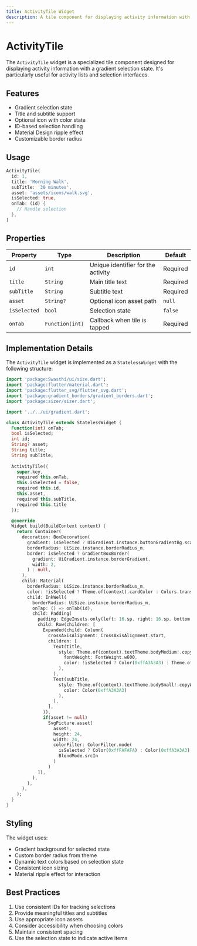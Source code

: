 ```yaml
---
title: ActivityTile Widget
description: A tile component for displaying activity information with gradient selection state
---
```



# ActivityTile

The `ActivityTile` widget is a specialized tile component designed for displaying activity information with a gradient selection state. It's particularly useful for activity lists and selection interfaces.

## Features

- Gradient selection state
- Title and subtitle support
- Optional icon with color state
- ID-based selection handling
- Material Design ripple effect
- Customizable border radius

## Usage

```dart
ActivityTile(
  id: 1,
  title: 'Morning Walk',
  subTitle: '30 minutes',
  asset: 'assets/icons/walk.svg',
  isSelected: true,
  onTab: (id) {
    // Handle selection
  },
)
```

## Properties

| Property | Type | Description | Default |
|----------|------|-------------|---------|
| `id` | `int` | Unique identifier for the activity | Required |
| `title` | `String` | Main title text | Required |
| `subTitle` | `String` | Subtitle text | Required |
| `asset` | `String?` | Optional icon asset path | `null` |
| `isSelected` | `bool` | Selection state | `false` |
| `onTab` | `Function(int)` | Callback when tile is tapped | Required |

## Implementation Details

The `ActivityTile` widget is implemented as a `StatelessWidget` with the following structure:

```dart
import 'package:Swasthi/ui/size.dart';
import 'package:flutter/material.dart';
import 'package:flutter_svg/flutter_svg.dart';
import 'package:gradient_borders/gradient_borders.dart';
import 'package:sizer/sizer.dart';

import '../../ui/gradient.dart';

class ActivityTile extends StatelessWidget {
  Function(int) onTab;
  bool isSelected;
  int id;
  String? asset;
  String title;
  String subTitle;
  
  ActivityTile({
    super.key, 
    required this.onTab, 
    this.isSelected = false, 
    required this.id, 
    this.asset, 
    required this.subTitle, 
    required this.title 
  });

  @override
  Widget build(BuildContext context) {
    return Container(
      decoration: BoxDecoration(
        gradient: isSelected ? UiGradient.instance.buttonGradientBg.scale(0.4) : null,
        borderRadius: UiSize.instance.borderRadius_m,
        border: isSelected ? GradientBoxBorder(
          gradient: UiGradient.instance.borderGradient,
          width: 2,
        ) : null,
      ),
      child: Material(
        borderRadius: UiSize.instance.borderRadius_m,
        color: !isSelected ? Theme.of(context).cardColor : Colors.transparent,
        child: InkWell(
          borderRadius: UiSize.instance.borderRadius_m,
          onTap: () => onTab(id),
          child: Padding(
            padding: EdgeInsets.only(left: 16.sp, right: 16.sp, bottom: 7.sp, top: 7.sp),
            child: Row(children: [
              Expanded(child: Column(
                crossAxisAlignment: CrossAxisAlignment.start,
                children: [
                  Text(title,
                    style: Theme.of(context).textTheme.bodyMedium!.copyWith(
                      fontWeight: FontWeight.w600,
                      color: !isSelected ? Color(0xffA3A3A3) : Theme.of(context).textTheme.bodyMedium!.color
                    ),
                  ),
                  Text(subTitle,
                    style: Theme.of(context).textTheme.bodySmall!.copyWith(
                      color: Color(0xffA3A3A3)
                    ),
                  ),
                ],
              )),
              if(asset != null)
                SvgPicture.asset(
                  asset!,
                  height: 24, 
                  width: 24,
                  colorFilter: ColorFilter.mode(
                    isSelected ? Color(0xffFAFAFA) : Color(0xffA3A3A3),
                    BlendMode.srcIn
                  )
                )
            ]),
          ),
        ),
      ),
    );
  }
}
```

## Styling

The widget uses:
- Gradient background for selected state
- Custom border radius from theme
- Dynamic text colors based on selection state
- Consistent icon sizing
- Material ripple effect for interaction

## Best Practices

1. Use consistent IDs for tracking selections
2. Provide meaningful titles and subtitles
3. Use appropriate icon assets
4. Consider accessibility when choosing colors
5. Maintain consistent spacing
6. Use the selection state to indicate active items 